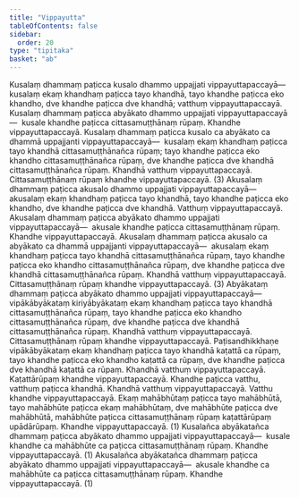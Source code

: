 ```yaml
---
title: "Vippayutta"
tableOfContents: false
sidebar:
  order: 20
type: "tipitaka"
basket: "ab"
---
```



<DynamicBreadcrumb />

<Division number="17">

<Paragraph number="165">
Kusalaṃ dhammaṃ paṭicca kusalo dhammo uppajjati vippayuttapaccayā—  kusalaṃ ekaṃ khandhaṃ paṭicca tayo khandhā, tayo khandhe paṭicca eko khandho, dve khandhe paṭicca dve khandhā; vatthuṃ vippayuttapaccayā. Kusalaṃ dhammaṃ paṭicca abyākato dhammo uppajjati vippayuttapaccayā—  kusale khandhe paṭicca cittasamuṭṭhānaṃ rūpaṃ. Khandhe vippayuttapaccayā. Kusalaṃ dhammaṃ paṭicca kusalo ca abyākato ca dhammā uppajjanti vippayuttapaccayā—  kusalaṃ ekaṃ khandhaṃ paṭicca tayo khandhā cittasamuṭṭhānañca rūpaṃ; tayo khandhe paṭicca eko khandho cittasamuṭṭhānañca rūpaṃ, dve khandhe paṭicca dve khandhā cittasamuṭṭhānañca rūpaṃ. Khandhā vatthuṃ vippayuttapaccayā. Cittasamuṭṭhānaṃ rūpaṃ khandhe vippayuttapaccayā. (3)
</Paragraph>

<Paragraph number="166">
Akusalaṃ dhammaṃ paṭicca akusalo dhammo uppajjati vippayuttapaccayā—  akusalaṃ ekaṃ khandhaṃ paṭicca tayo khandhā, tayo khandhe paṭicca eko khandho, dve khandhe paṭicca dve khandhā. Vatthuṃ vippayuttapaccayā. Akusalaṃ dhammaṃ paṭicca abyākato dhammo uppajjati vippayuttapaccayā—  akusale khandhe paṭicca cittasamuṭṭhānaṃ rūpaṃ. Khandhe vippayuttapaccayā. Akusalaṃ dhammaṃ paṭicca akusalo ca abyākato ca dhammā uppajjanti vippayuttapaccayā—  akusalaṃ ekaṃ khandhaṃ paṭicca tayo khandhā cittasamuṭṭhānañca rūpaṃ, tayo khandhe paṭicca eko khandho cittasamuṭṭhānañca rūpaṃ, dve khandhe paṭicca dve khandhā cittasamuṭṭhānañca rūpaṃ. Khandhā vatthuṃ vippayuttapaccayā. Cittasamuṭṭhānaṃ rūpaṃ khandhe vippayuttapaccayā. (3)
</Paragraph>

<Paragraph number="167">
Abyākataṃ dhammaṃ paṭicca abyākato dhammo uppajjati vippayuttapaccayā—  vipākābyākataṃ kiriyābyākataṃ ekaṃ khandhaṃ paṭicca tayo khandhā cittasamuṭṭhānañca rūpaṃ, tayo khandhe paṭicca eko khandho cittasamuṭṭhānañca rūpaṃ, dve khandhe paṭicca dve khandhā cittasamuṭṭhānañca rūpaṃ. Khandhā vatthuṃ vippayuttapaccayā. Cittasamuṭṭhānaṃ rūpaṃ khandhe vippayuttapaccayā. Paṭisandhikkhaṇe vipākābyākataṃ ekaṃ khandhaṃ paṭicca tayo khandhā kaṭattā ca rūpaṃ, tayo khandhe paṭicca eko khandho kaṭattā ca rūpaṃ, dve khandhe paṭicca dve khandhā kaṭattā ca rūpaṃ. Khandhā vatthuṃ vippayuttapaccayā. Kaṭattārūpaṃ khandhe vippayuttapaccayā. Khandhe paṭicca vatthu, vatthuṃ paṭicca khandhā. Khandhā vatthuṃ vippayuttapaccayā. Vatthu khandhe vippayuttapaccayā. Ekaṃ mahābhūtaṃ paṭicca tayo mahābhūtā, tayo mahābhūte paṭicca ekaṃ mahābhūtaṃ, dve mahābhūte paṭicca dve mahābhūtā, mahābhūte paṭicca cittasamuṭṭhānaṃ rūpaṃ kaṭattārūpaṃ upādārūpaṃ. Khandhe vippayuttapaccayā. (1)
</Paragraph>

<Paragraph number="168">
Kusalañca abyākatañca dhammaṃ paṭicca abyākato dhammo uppajjati vippayuttapaccayā—  kusale khandhe ca mahābhūte ca paṭicca cittasamuṭṭhānaṃ rūpaṃ. Khandhe vippayuttapaccayā. (1)
</Paragraph>

<Paragraph number="169">
Akusalañca abyākatañca dhammaṃ paṭicca abyākato dhammo uppajjati vippayuttapaccayā—  akusale khandhe ca mahābhūte ca paṭicca cittasamuṭṭhānaṃ rūpaṃ. Khandhe vippayuttapaccayā. (1)
</Paragraph>
</Division>